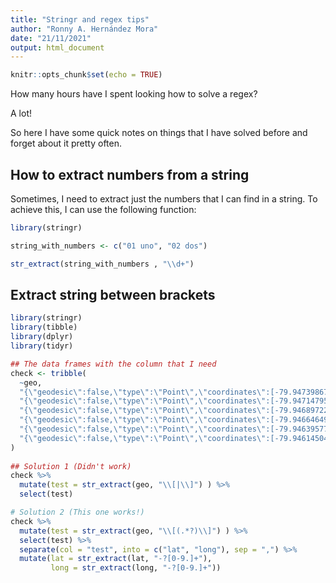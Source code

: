 ```yaml
---
title: "Stringr and regex tips"
author: "Ronny A. Hernández Mora"
date: "21/11/2021"
output: html_document
---
```


```r
knitr::opts_chunk$set(echo = TRUE)
```

How many hours have I spent looking how to solve a regex? 

A lot! 

So here I have some quick notes on things that I have solved before and forget
about it pretty often.


## How to extract numbers from a string

Sometimes, I need to extract just the numbers that I can find in a string. To
achieve this, I can use the following function:

```r
library(stringr)

string_with_numbers <- c("01 uno", "02 dos")

str_extract(string_with_numbers , "\\d+")
```

## Extract string between brackets

```r
library(stringr)
library(tibble)
library(dplyr)
library(tidyr)

## The data frames with the column that I need
check <- tribble(
  ~geo,
  "{\"geodesic\":false,\"type\":\"Point\",\"coordinates\":[-79.94739867829001,44.3105986723403]}" , 
  "{\"geodesic\":false,\"type\":\"Point\",\"coordinates\":[-79.94714795170373,44.310596361431216]}",
  "{\"geodesic\":false,\"type\":\"Point\",\"coordinates\":[-79.9468972251475,44.31059404997191]}" , 
  "{\"geodesic\":false,\"type\":\"Point\",\"coordinates\":[-79.9466464986213,44.31059173796237]}" , 
  "{\"geodesic\":false,\"type\":\"Point\",\"coordinates\":[-79.94639577212517,44.3105894254026]}" , 
  "{\"geodesic\":false,\"type\":\"Point\",\"coordinates\":[-79.9461450456591,44.310587112292595]}" 
)
 
## Solution 1 (Didn't work)
check %>% 
  mutate(test = str_extract(geo, "\\[|\\]") ) %>% 
  select(test)

# Solution 2 (This one works!)
check %>% 
  mutate(test = str_extract(geo, "\\[(.*?)\\]") ) %>% 
  select(test) %>% 
  separate(col = "test", into = c("lat", "long"), sep = ",") %>% 
  mutate(lat = str_extract(lat, "-?[0-9.]+"),
         long = str_extract(long, "-?[0-9.]+"))
```

